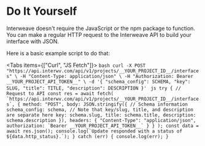 
# Do It Yourself

Interweave doesn't require the JavaScript or the npm package to function. You can make a regular HTTP request to the Interweave API to build your interface with JSON.

Here is a basic example script to do that:

<Tabs items={["Curl", "JS Fetch"]}>
    <Tab>
        ```bash
            curl -X POST "https://api.interwv.com/api/v1/projects/__YOUR_PROJECT_ID__/interfaces" \
            -H "Content-Type: application/json" \
            -H "Authorization: Bearer __YOUR_PROJECT_API_TOKEN__" \
            -d '{
                "schema_config": SCHEMA,
                "key": SLUG,
                "title": TITLE,
                "description": DESCRIPTION
            }'
        ```
    </Tab>
    <Tab>
    ```js
        try {
            // Request to API
            const res = await fetch(
                `https://api.interwv.com/api/v1/projects/__YOUR_PROJECT_ID__/interfaces`,
                {
                method: "POST",
                body: JSON.stringify({
                    // Schema information
                    schema_config: schema,
                    // Note that key/slug, title, and description are separate here
                    key: schema.slug,
                    title: schema.title,
                    description: schema.description
                }),
                headers: {
                    "Content-Type": "application/json",
                    authorization: `Bearer __YOUR_PROJECT_API_TOKEN__`
                }
                }
            );
            const data = await res.json();
            console.log(`Update responded with a status of ${data.http_status}.`);
        } catch (err) {
            console.log(err);
        }
        ```
    </Tab>

</Tabs>
